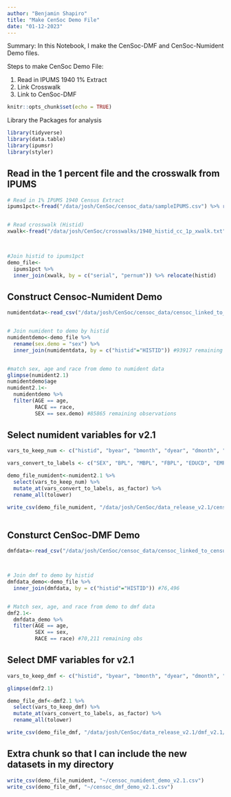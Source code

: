 ```yaml
---
author: "Benjamin Shapiro"
title: "Make CenSoc Demo File"
date: "01-12-2023"
---
```


Summary: In this Notebook, I make the CenSoc-DMF and CenSoc-Numident Demo files. 

Steps to make CenSoc Demo File:

(1) Read in IPUMS 1940 1% Extract
(2) Link Crosswalk 
(2) Link to CenSoc-DMF 


```r
knitr::opts_chunk$set(echo = TRUE)
```

Library the Packages for analysis 
```r
library(tidyverse)
library(data.table)
library(ipumsr)
library(styler)
```

## Read in the 1 percent file and the crosswalk from IPUMS
```r
# Read in 1% IPUMS 1940 Census Extract
ipums1pct<-fread("/data/josh/CenSoc/censoc_data/sampleIPUMS.csv") %>% rename_all(tolower)


# Read crosswalk (Histid)
xwalk<-fread("/data/josh/CenSoc/crosswalks/1940_histid_cc_1p_xwalk.txt")


         
#Join histid to ipums1pct
demo_file<-
  ipums1pct %>% 
  inner_join(xwalk, by = c("serial", "pernum")) %>% relocate(histid)
```

## Construct Censoc-Numident Demo
```r
numidentdata<-read_csv("/data/josh/CenSoc/censoc_data/censoc_linked_to_census/v2.1/censoc_numident_v2.1_linked.csv")


# Join numident to demo by histid
numidentdemo<-demo_file %>% 
  rename(sex.demo = "sex") %>% 
  inner_join(numidentdata, by = c("histid"="HISTID")) #93917 remaining observations


#match sex, age and race from demo to numident data
glimpse(numident2.1)
numidentdemo$age
numident2.1<-
  numidentdemo %>% 
  filter(AGE == age,
         RACE == race,
         SEX == sex.demo) #85865 remaining observations

```

## Select numident variables for v2.1
```r
vars_to_keep_num <- c("histid", "byear", "bmonth", "dyear", "dmonth", "death_age", "race_first", "race_first_cyear", "race_last", "bpl_string", "zip_residence", "socstate", "socstate_string", "age_first_application", "link_abe_exact_conservative", "weight", "weight_conservative","PERWT", "AGE", "SEX", "BPL", "MBPL", "FBPL", "EDUCD", "EMPSTATD", "HISPAN", "INCNONWG", "INCWAGE", "MARST", "NATIVITY", "OCC", "OCCSCORE", "OWNERSHP", "PERNUM", "RACE", "RENT", "SERIAL", "STATEFIP", "URBAN")

vars_convert_to_labels <- c("SEX", "BPL", "MBPL", "FBPL", "EDUCD", "EMPSTATD", "HISPAN", "MARST", "NATIVITY", "OCC", "OWNERSHP", "RACE", "STATEFIP", "URBAN", "INCNONWG")

demo_file_numident<-numident2.1 %>% 
  select(vars_to_keep_num) %>% 
  mutate_at(vars_convert_to_labels, as_factor) %>% 
  rename_all(tolower)

write_csv(demo_file_numident, "/data/josh/CenSoc/data_release_v2.1/censoc_numident_demo_v2.1.csv")
  
```


## Consturct CenSoc-DMF Demo
```r
dmfdata<-read_csv("/data/josh/CenSoc/censoc_data/censoc_linked_to_census/v2.1/censoc_dmf_v2.1_linked.csv")



# Join dmf to demo by histid
dmfdata_demo<-demo_file %>% 
  inner_join(dmfdata, by = c("histid"="HISTID")) #76,496


# Match sex, age, and race from demo to dmf data
dmf2.1<-
  dmfdata_demo %>% 
  filter(AGE == age,
         SEX == sex,
         RACE == race) #70,211 remaining obs

```

## Select DMF variables for v2.1
```r

vars_to_keep_dmf <- c("histid", "byear", "bmonth", "dyear", "dmonth", "death_age", "link_abe_exact_conservative", "weight", "weight_conservative","PERWT", "AGE", "SEX", "BPL", "MBPL", "FBPL", "EDUCD", "EMPSTATD", "HISPAN", "INCNONWG", "INCWAGE", "MARST", "NATIVITY", "OCC", "OCCSCORE", "OWNERSHP", "PERNUM", "RACE", "RENT", "SERIAL", "STATEFIP", "URBAN")

glimpse(dmf2.1)

demo_file_dmf<-dmf2.1 %>% 
  select(vars_to_keep_dmf) %>% 
  mutate_at(vars_convert_to_labels, as_factor) %>% 
  rename_all(tolower)

write_csv(demo_file_dmf, "/data/josh/CenSoc/data_release_v2.1/dmf_v2.1/censoc_dmf_demo_v2.1.csv")
```


## Extra chunk so that I can include the new datasets in my directory
```r
write_csv(demo_file_numident, "~/censoc_numident_demo_v2.1.csv")
write_csv(demo_file_dmf, "~/censoc_dmf_demo_v2.1.csv")
```




